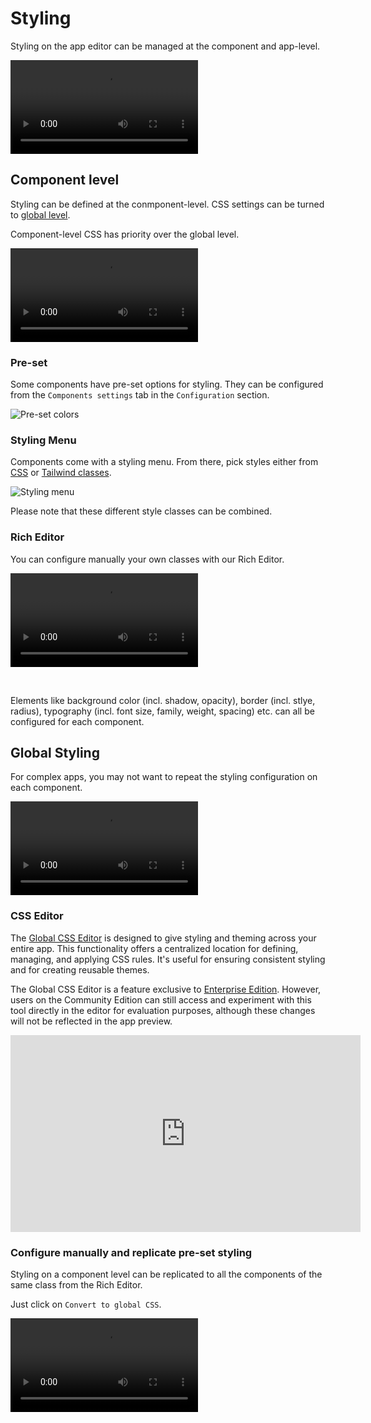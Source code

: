 
# Styling

Styling on the app editor can be managed at the component and app-level.

<video
    className="border-2 rounded-xl object-cover w-full h-full dark:border-gray-800"
    autoPlay
    controls
    src="/videos/app_styling.mp4"
/>

## Component level

Styling can be defined at the conmponent-level. CSS settings can be turned to [global level](#global-styling).

Component-level CSS has priority over the global level.

<video
    className="border-2 rounded-xl object-cover w-full h-full dark:border-gray-800"
    controls
    src="/videos/styling_component.mp4"
/>

### Pre-set

Some components have pre-set options for styling. They can be configured from the `Components settings` tab in the `Configuration` section.

![Pre-set colors](../../assets/apps/8_app_styling/pre_set_colors.png.webp)

### Styling Menu

Components come with a styling menu. From there, pick styles either from [CSS](https://www.w3schools.com/html/html_css.asp) or [Tailwind classes](https://tailwind.build/classes).

![Styling menu](../../assets/apps/8_app_styling/styling_menu.png.webp)

Please note that these different style classes can be combined.

### Rich Editor

You can configure manually your own classes with our Rich Editor.

<video
    className="border-2 rounded-xl object-cover w-full h-full dark:border-gray-800"
    controls
    src="/videos/rich_editor.mp4"
/>

<br/>

Elements like background color (incl. shadow, opacity), border (incl. stlye, radius), typography (incl. font size, family, weight, spacing) etc. can all be configured for each component.

## Global Styling

For complex apps, you may not want to repeat the styling configuration on each component.

<video
    className="border-2 rounded-xl object-cover w-full h-full dark:border-gray-800"
    controls
    src="/videos/global_styling.mp4"
/>

### CSS Editor

The [Global CSS Editor](../9_css_editor.mdx) is designed to give styling and theming across your entire app. This functionality offers a centralized location for defining, managing, and applying CSS rules. It's useful for ensuring consistent styling and for creating reusable themes.

The Global CSS Editor is a feature exclusive to [Enterprise Edition](../../misc/7_plans_details/index.mdx). However, users on the Community Edition can still access and experiment with this tool directly in the editor for evaluation purposes, although these changes will not be reflected in the app preview.

<iframe
	width="560"
	height="315"
	src="https://www.youtube.com/embed/6_MjKgbdCFQ?vq=hd1080"
	title="YouTube video player"
	frameborder="0"
	allow="accelerometer; autoplay; clipboard-write; encrypted-media; gyroscope; picture-in-picture; web-share"
	allowfullscreen="true"
></iframe>

<br/>

<div class="grid grid-cols-2 gap-2 my-4">
	<DocCard
		title="CSS Editor"
		description="The Global CSS Editor is designed to give styling and theming across your entire app."
		href="/docs/apps/css_editor"
		color="orange"
	/>
</div>

### Configure manually and replicate pre-set styling

Styling on a component level can be replicated to all the components of the same class from the Rich Editor.

Just click on `Convert to global CSS`.

<video
    className="border-2 rounded-xl object-cover w-full h-full dark:border-gray-800"
    controls
    src="/videos/copy_style_global_css.mp4"
/>